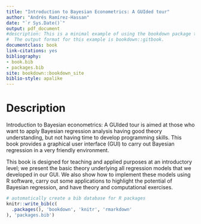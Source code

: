 ```yaml
--- 
title: "Introduction to Bayesian Econometrics: A GUIded tour"
author: "Andrés Ramírez-Hassan"
date: "`r Sys.Date()`"
output: pdf_document
#description: This is a minimal example of using the bookdown package to write a book.
#  The output format for this example is bookdown::gitbook.
documentclass: book
link-citations: yes
bibliography:
- book.bib
- packages.bib
site: bookdown::bookdown_site
biblio-style: apalike
---
```


# Description

Introduction to Bayesian econometrics: A GUIded tour is aimed at those who want to apply Bayesian regression analysis having good theory understanding, but not having time to develop programming skills. This book provides a graphical user interface (GUI) to carry out Bayesian regression in a very friendly environment.

This book is designed for teaching and applied purposes at an introductory level; we present the basic theory underlying all regression models that we developed in our GUI. We also show how to implement these models using R software, carry out some applications to highlight the potential of Bayesian regression, and have theory and computational exercises.

```r
# automatically create a bib database for R packages
knitr::write_bib(c(
  .packages(), 'bookdown', 'knitr', 'rmarkdown'
), 'packages.bib')
```
